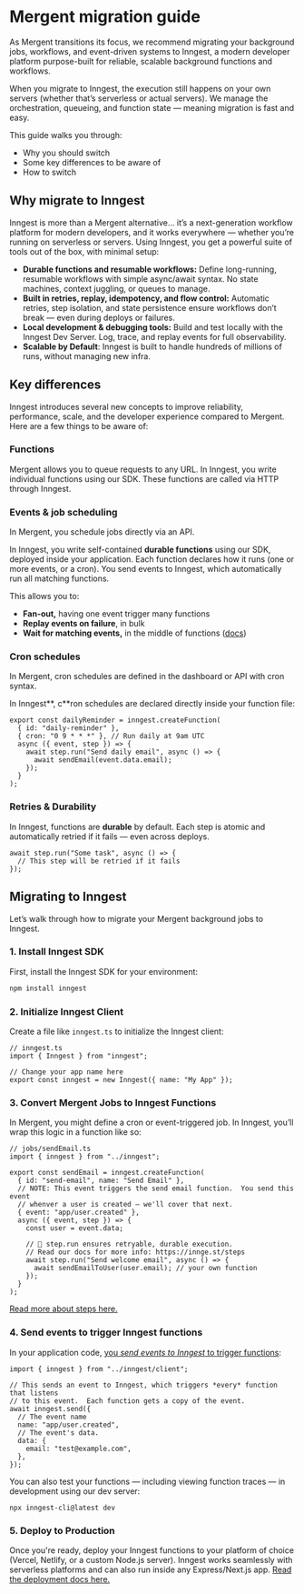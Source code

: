 # Mergent migration guide

As Mergent transitions its focus, we recommend migrating your background jobs, workflows, and event-driven systems to Inngest, a modern developer platform purpose-built for reliable, scalable background functions and workflows.

When you migrate to Inngest, the execution still happens on your own servers (whether that’s serverless or actual servers).  We manage the orchestration, queueing, and function state — meaning migration is fast and easy.

This guide walks you through:

- Why you should switch
- Some key differences to be aware of
- How to switch

## Why migrate to Inngest

Inngest is more than a Mergent alternative… it’s a next-generation workflow platform for modern developers, and it works everywhere — whether you’re running on serverless or servers.  Using Inngest, you get a powerful suite of tools out of the box, with minimal setup:

- **Durable functions and resumable workflows:** Define long-running, resumable workflows with simple async/await syntax. No state machines, context juggling, or queues to manage.
- **Built in retries, replay, idempotency, and flow control:** Automatic retries, step isolation, and state persistence ensure workflows don’t break — even during deploys or failures.
- **Local development & debugging tools:** Build and test locally with the Inngest Dev Server. Log, trace, and replay events for full observability.
- **Scalable by Default**: Inngest is built to handle hundreds of millions of runs, without managing new infra.

## Key differences

Inngest introduces several new concepts to improve reliability, performance, scale, and the developer experience compared to Mergent.  Here are a few things to be aware of:

### Functions

Mergent allows you to queue requests to any URL.  In Inngest, you write individual functions using our SDK.  These functions are called via HTTP through Inngest.

### **Events & job scheduling**

In Mergent, you schedule jobs directly via an API.

In Inngest, you write self-contained **durable functions** using our SDK, deployed inside your application.  Each function declares how it runs (one or more events, or a cron).  You send events to Inngest, which automatically run all matching functions.

This allows you to:

- **Fan-out,** having one event trigger many functions
- **Replay events on failure**, in bulk
- **Wait for matching events,** in the middle of functions ([docs](https://www.inngest.com/docs/features/inngest-functions/steps-workflows/wait-for-event))

### Cron schedules

In Mergent, cron schedules are defined in the dashboard or API with cron syntax.

In Inngest**, c**ron schedules are declared directly inside your function file:

```tsx
export const dailyReminder = inngest.createFunction(
  { id: "daily-reminder" },
  { cron: "0 9 * * *" }, // Run daily at 9am UTC
  async ({ event, step }) => {
    await step.run("Send daily email", async () => {
      await sendEmail(event.data.email);
    });
  }
);
```

### **Retries & Durability**

In Inngest, functions are **durable** by default. Each step is atomic and automatically retried if it fails — even across deploys.

```tsx
await step.run("Some task", async () => {
  // This step will be retried if it fails
});
```

## Migrating to Inngest

Let’s walk through how to migrate your Mergent background jobs to Inngest.

### 1. **Install Inngest SDK**

First, install the Inngest SDK for your environment:

```jsx
npm install inngest
```

### 2. **Initialize Inngest Client**

Create a file like `inngest.ts` to initialize the Inngest client:

```tsx
// inngest.ts
import { Inngest } from "inngest";

// Change your app name here
export const inngest = new Inngest({ name: "My App" });
```

### 3. **Convert Mergent Jobs to Inngest Functions**

In Mergent, you might define a cron or event-triggered job. In Inngest, you’ll wrap this logic in a function like so:

```tsx
// jobs/sendEmail.ts
import { inngest } from "../inngest";

export const sendEmail = inngest.createFunction(
  { id: "send-email", name: "Send Email" },
  // NOTE: This event triggers the send email function.  You send this event
  // whenver a user is created — we'll cover that next.
  { event: "app/user.created" },
  async ({ event, step }) => {
    const user = event.data;

    // 🧠 step.run ensures retryable, durable execution.
    // Read our docs for more info: https://innge.st/steps
    await step.run("Send welcome email", async () => {
      await sendEmailToUser(user.email); // your own function
    });
  }
);
```

[Read more about steps here.](https://innge.st/steps)

### 4. Send events to trigger Inngest functions

In your application code, [you *send events to Inngest* to trigger functions](https://www.inngest.com/docs/features/events-triggers):

```tsx
import { inngest } from "../inngest/client";

// This sends an event to Inngest, which triggers *every* function that listens
// to this event.  Each function gets a copy of the event.
await inngest.send({
  // The event name
  name: "app/user.created",
  // The event's data.
  data: {
    email: "test@example.com",
  },
});
```

You can also test your functions — including viewing function traces — in development using our dev server:

```tsx
npx inngest-cli@latest dev
```

### 5. **Deploy to Production**

Once you're ready, deploy your Inngest functions to your platform of choice (Vercel, Netlify, or a custom Node.js server). Inngest works seamlessly with serverless platforms and can also run inside any Express/Next.js app.  [Read the deployment docs here.](https://www.inngest.com/docs/platform/deployment)

